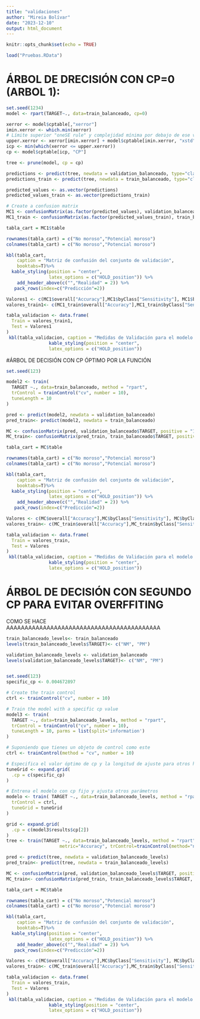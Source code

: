 ```yaml
---
title: "validaciones"
author: "Mireia Bolívar"
date: "2023-12-10"
output: html_document
---
```


```r
knitr::opts_chunk$set(echo = TRUE)
```

```r
load("Pruebas.RData")
```


# ÁRBOL DE DRECISIÓN CON CP=0 (ARBOL 1):

```r
set.seed(1234)
model <- rpart(TARGET~., data=train_balanceado, cp=0)
```

```r
xerror <- model$cptable[,"xerror"]
imin.xerror <- which.min(xerror)
# Límite superior "oneSE rule" y complejidad mínima por debajo de ese valor
upper.xerror <- xerror[imin.xerror] + model$cptable[imin.xerror, "xstd"]
icp <- min(which(xerror <= upper.xerror))
cp <- model$cptable[icp, "CP"]

tree <- prune(model, cp = cp)
```


```r
predictions <- predict(tree, newdata = validation_balanceado, type="class")
predictions_train <- predict(tree, newdata = train_balanceado, type="class")

predicted_values <- as.vector(predictions)
predicted_values_train <- as.vector(predictions_train)

# Create a confusion matrix
MC1 <- confusionMatrix(as.factor(predicted_values), validation_balanceado$TARGET, positive="1")
MC1_train <- confusionMatrix(as.factor(predicted_values_train), train_balanceado$TARGET, positive="1")

tabla_cart = MC1$table

rownames(tabla_cart) = c("No moroso","Potencial moroso")
colnames(tabla_cart) = c("No moroso","Potencial moroso")
```

```r
kbl(tabla_cart,
    caption = "Matriz de confusión del conjunto de validación",
    booktabs=T)%>% 
  kable_styling(position = "center", 
                latex_options = c("HOLD_position")) %>%
    add_header_above(c("","Realidad" = 2)) %>%
   pack_rows(index=c("Predicción"=2))
```


```r
Valores1 <- c(MC1$overall["Accuracy"],MC1$byClass["Sensitivity"], MC1$byClass["Specificity"], MC1$byClass["Recall"], MC1$byClass["F1"], MC1$byClass["Precision"])
valores_train1<- c(MC1_train$overall["Accuracy"],MC1_train$byClass["Sensitivity"], MC1_train$byClass["Specificity"], MC1_train$byClass["Recall"], MC1_train$byClass["F1"], MC1_train$byClass["Precision"])

tabla_validacion <- data.frame(
  Train = valores_train1,
  Test = Valores1
)
 kbl(tabla_validacion, caption = "Medidas de Validación para el modelo CART", booktabs=T)%>% 
                kable_styling(position = "center", 
                latex_options = c("HOLD_position"))

```



#ÁRBOL DE DECISIÓN CON CP ÓPTIMO POR LA FUNCIÓN

```r
set.seed(123)

model2 <- train(
  TARGET ~., data=train_balanceado, method = "rpart",
  trControl = trainControl("cv", number = 10),
  tuneLength = 10
)
```

```r
pred <- predict(model2, newdata = validation_balanceado)
pred_train<- predict(model2, newdata = train_balanceado)

MC <- confusionMatrix(pred, validation_balanceado$TARGET, positive = "1")
MC_train<- confusionMatrix(pred_train, train_balanceado$TARGET, positive = "1")

tabla_cart = MC$table

rownames(tabla_cart) = c("No moroso","Potencial moroso")
colnames(tabla_cart) = c("No moroso","Potencial moroso")
```

```r
kbl(tabla_cart,
    caption = "Matriz de confusión del conjunto de validación",
    booktabs=T)%>% 
  kable_styling(position = "center", 
                latex_options = c("HOLD_position")) %>%
    add_header_above(c("","Realidad" = 2)) %>%
   pack_rows(index=c("Predicción"=2))
```
```r
Valores <- c(MC$overall["Accuracy"],MC$byClass["Sensitivity"], MC$byClass["Specificity"], MC$byClass["Recall"], MC$byClass["F1"], MC$byClass["Precision"])
valores_train<- c(MC_train$overall["Accuracy"],MC_train$byClass["Sensitivity"], MC_train$byClass["Specificity"], MC_train$byClass["Recall"], MC_train$byClass["F1"], MC_train$byClass["Precision"])

tabla_validacion <- data.frame(
  Train = valores_train,
  Test = Valores
)
 kbl(tabla_validacion, caption = "Medidas de Validación para el modelo CART", booktabs=T)%>% 
                kable_styling(position = "center", 
                latex_options = c("HOLD_position"))

```


# ÁRBOL DE DECISIÓN CON SEGUNDO CP PARA EVITAR OVERFFITING
COMO SE HACE AAAAAAAAAAAAAAAAAAAAAAAAAAAAAAAAAAAAAAAAAA

```r
train_balanceado_levels<- train_balanceado
levels(train_balanceado_levels$TARGET)<- c("NM", "PM")

validation_balanceado_levels <- validation_balanceado
levels(validation_balanceado_levels$TARGET)<- c("NM", "PM")


set.seed(123)
specific_cp <- 0.004672897

# Create the train control
ctrl <- trainControl("cv", number = 10)

# Train the model with a specific cp value
model3 <- train(
  TARGET ~., data=train_balanceado_levels, method = "rpart",
  trControl = trainControl("cv", number = 10),
  tuneLength = 10, parms = list(split='information')
)

# Suponiendo que tienes un objeto de control como este
ctrl <- trainControl(method = "cv", number = 10)

# Especifica el valor óptimo de cp y la longitud de ajuste para otros hiperparámetros
tuneGrid <- expand.grid(
  .cp = c(specific_cp)
)

# Entrena el modelo con cp fijo y ajusta otros parámetros
modelo <- train( TARGET ~., data=train_balanceado_levels, method = "rpart",
  trControl = ctrl,
  tuneGrid = tuneGrid
)

grid <- expand.grid(
  .cp = c(model3$results$cp[2])
)
tree <- train(TARGET ~., data=train_balanceado_levels, method = "rpart",
                    metric="Accuracy", trControl=trainControl(method="none"),tuneGrid=grid)
```


```r
pred <- predict(tree, newdata = validation_balanceado_levels)
pred_train<- predict(tree, newdata = train_balanceado_levels)

MC <- confusionMatrix(pred, validation_balanceado_levels$TARGET, positive = "PM")
MC_train<- confusionMatrix(pred_train, train_balanceado_levels$TARGET, positive = "PM")

tabla_cart = MC$table

rownames(tabla_cart) = c("No moroso","Potencial moroso")
colnames(tabla_cart) = c("No moroso","Potencial moroso")
```

```r
kbl(tabla_cart,
    caption = "Matriz de confusión del conjunto de validación",
    booktabs=T)%>% 
  kable_styling(position = "center", 
                latex_options = c("HOLD_position")) %>%
    add_header_above(c("","Realidad" = 2)) %>%
   pack_rows(index=c("Predicción"=2))
```

```r
Valores <- c(MC$overall["Accuracy"],MC$byClass["Sensitivity"], MC$byClass["Specificity"], MC$byClass["Recall"], MC$byClass["F1"], MC$byClass["Precision"])
valores_train<- c(MC_train$overall["Accuracy"],MC_train$byClass["Sensitivity"], MC_train$byClass["Specificity"], MC_train$byClass["Recall"], MC_train$byClass["F1"], MC_train$byClass["Precision"])

tabla_validacion <- data.frame(
  Train = valores_train,
  Test = Valores
)
 kbl(tabla_validacion, caption = "Medidas de Validación para el modelo CART", booktabs=T)%>% 
                kable_styling(position = "center", 
                latex_options = c("HOLD_position"))

```
